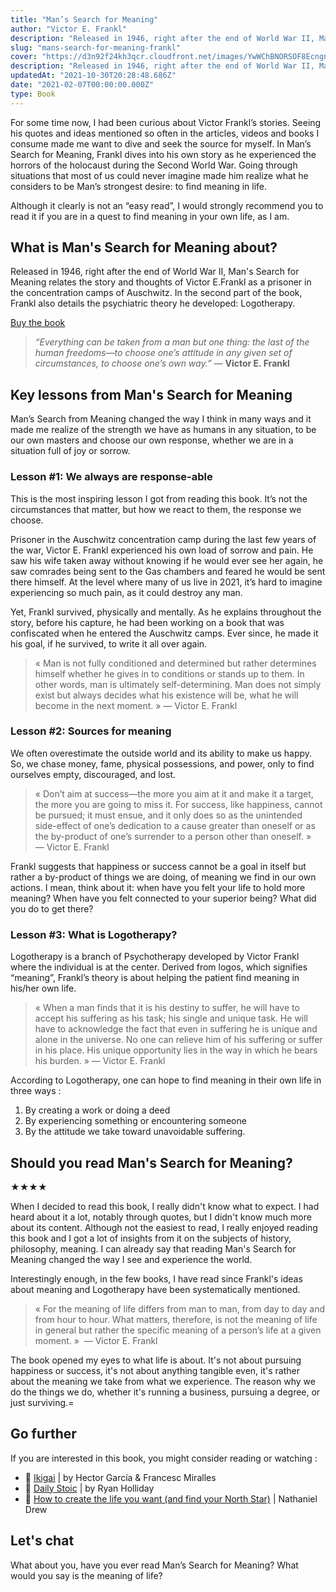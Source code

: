 ```yaml
---
title: "Man’s Search for Meaning"
author: "Victor E. Frankl"
description: "Released in 1946, right after the end of World War II, Man's Search for Meaning relates the story and thoughts of Victor E.Frankl as a prisoner in the concentration camps of Auschwitz."
slug: "mans-search-for-meaning-frankl"
cover: "https://d3n92f24kh3qcr.cloudfront.net/images/YwWChBNORSOF8EcngnFu.jpg"
description: "Released in 1946, right after the end of World War II, Man's Search for Meaning relates the story and thoughts of Victor E.Frankl as a prisoner in the concentration camps of Auschwitz."
updatedAt: "2021-10-30T20:28:48.686Z"
date: "2021-02-07T00:00:00.000Z"
type: Book
---
```


For some time now, I had been curious about Victor Frankl’s stories. Seeing his quotes and ideas mentioned so often in the articles, videos and books I consume made me want to dive and seek the source for myself. In Man’s Search for Meaning, Frankl dives into his own story as he experienced the horrors of the holocaust during the Second World War. Going through situations that most of us could never imagine made him realize what he considers to be Man’s strongest desire: to find meaning in life.

Although it clearly is not an “easy read”, I would strongly recommend you to read it if you are in a quest to find meaning in your own life, as I am.

## What is Man's Search for Meaning about?

Released in 1946, right after the end of World War II, Man's Search for Meaning relates the story and thoughts of Victor E.Frankl as a prisoner in the concentration camps of Auschwitz. In the second part of the book, Frankl also details the psychiatric theory he developed: Logotherapy.

[Buy the book](https://amzn.to/36U78aC)

> _“Everything can be taken from a man but one thing: the last of the human freedoms—to choose one’s attitude in any given set of circumstances, to choose one’s own way.”_ — **Victor E. Frankl**

## Key lessons from Man's Search for Meaning

Man’s Search from Meaning changed the way I think in many ways and it made me realize of the strength we have as humans in any situation, to be our own masters and choose our own response, whether we are in a situation full of joy or sorrow.

### Lesson #1: We always are response-able

This is the most inspiring lesson I got from reading this book. It’s not the circumstances that matter, but how we react to them, the response we choose.

Prisoner in the Auschwitz concentration camp during the last few years of the war, Victor E. Frankl experienced his own load of sorrow and pain. He saw his wife taken away without knowing if he would ever see her again, he saw comrades being sent to the Gas chambers and feared he would be sent there himself. At the level where many of us live in 2021, it’s hard to imagine experiencing so much pain, as it could destroy any man.

Yet, Frankl survived, physically and mentally. As he explains throughout the story, before his capture, he had been working on a book that was confiscated when he entered the Auschwitz camps. Ever since, he made it his goal, if he survived, to write it all over again.

> « Man is not fully conditioned and determined but rather determines himself whether he gives in to conditions or stands up to them. In other words, man is ultimately self-determining. Man does not simply exist but always decides what his existence will be, what he will become in the next moment. » — Victor E. Frankl

### Lesson #2: Sources for meaning

We often overestimate the outside world and its ability to make us happy. So, we chase money, fame, physical possessions, and power, only to find ourselves empty, discouraged, and lost.

> « Don’t aim at success—the more you aim at it and make it a target, the more you are going to miss it. For success, like happiness, cannot be pursued; it must ensue, and it only does so as the unintended side-effect of one’s dedication to a cause greater than oneself or as the by-product of one’s surrender to a person other than oneself. » — Victor E. Frankl

Frankl suggests that happiness or success cannot be a goal in itself but rather a by-product of things we are doing, of meaning we find in our own actions. I mean, think about it: when have you felt your life to hold more meaning? When have you felt connected to your superior being? What did you do to get there?

### Lesson #3: What is Logotherapy?

Logotherapy is a branch of Psychotherapy developed by Victor Frankl where the individual is at the center. Derived from logos, which signifies “meaning”, Frankl’s theory is about helping the patient find meaning in his/her own life.

> « When a man finds that it is his destiny to suffer, he will have to accept his suffering as his task; his single and unique task. He will have to acknowledge the fact that even in suffering he is unique and alone in the universe. No one can relieve him of his suffering or suffer in his place. His unique opportunity lies in the way in which he bears his burden. » — Victor E. Frankl

According to Logotherapy, one can hope to find meaning in their own life in three ways :

1. By creating a work or doing a deed
2. By experiencing something or encountering someone
3. By the attitude we take toward unavoidable suffering.

## Should you read Man's Search for Meaning?

★★★★

When I decided to read this book, I really didn't know what to expect. I had heard about it a lot, notably through quotes, but I didn't know much more about its content. Although not the easiest to read, I really enjoyed reading this book and I got a lot of insights from it on the subjects of history, philosophy, meaning. I can already say that reading Man's Search for Meaning changed the way I see and experience the world.

Interestingly enough, in the few books, I have read since Frankl's ideas about meaning and Logotherapy have been systematically mentioned.

> « For the meaning of life differs from man to man, from day to day and from hour to hour. What matters, therefore, is not the meaning of life in general but rather the specific meaning of a person’s life at a given moment. »  — Victor E. Frankl

The book opened my eyes to what life is about. It's not about pursuing happiness or success, it's not about anything tangible even, it's rather about the meaning we take from what we experience. The reason why we do the things we do, whether it's running a business, pursuing a degree, or just surviving.=

## Go further

If you are interested in this book, you might consider reading or watching :

-   📘 [Ikigai](https://amzn.to/3aGMUlM) | by Hector García & Francesc Miralles
-   📘 [Daily Stoic](https://amzn.to/2LupnMj) | by Ryan Holliday
-   🎥 [How to create the life you want (and find your North Star)](https://www.youtube.com/) | Nathaniel Drew

## Let's chat

What about you, have you ever read Man’s Search for Meaning? What would you say is the meaning of life?
